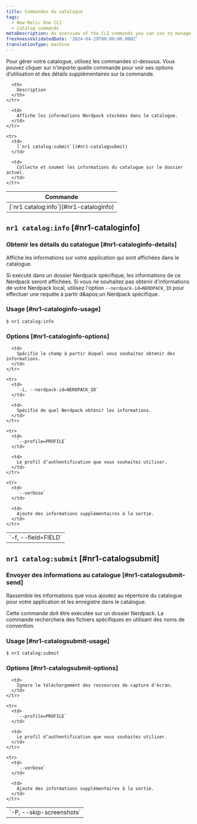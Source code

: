 ```yaml
---
title: Commandes du catalogue
tags:
  - New Relic One CLI
  - Catalog commands
metaDescription: An overview of the CLI commands you can use to manage your New Relic app catalog information.
freshnessValidatedDate: '2024-04-29T00:00:00.000Z'
translationType: machine
---
```


Pour gérer votre catalogue, utilisez les commandes ci-dessous. Vous pouvez cliquer sur n’importe quelle commande pour voir ses options d’utilisation et des détails supplémentaires sur la commande.

<table>
  <thead>
    <tr>
      <th>
        Commande
      </th>

      <th>
        Description
      </th>
    </tr>
  </thead>

  <tbody>
    <tr>
      <td>
        [`nr1 catalog:info`](#nr1-cataloginfo)
      </td>

      <td>
        Affiche les informations Nerdpack stockées dans le catalogue.
      </td>
    </tr>

    <tr>
      <td>
        [`nr1 catalog:submit`](#nr1-catalogsubmit)
      </td>

      <td>
        Collecte et soumet les informations du catalogue sur le dossier actuel.
      </td>
    </tr>
  </tbody>
</table>

## `nr1 catalog:info` [#nr1-cataloginfo]

### Obtenir les détails du catalogue [#nr1-cataloginfo-details]

Affiche les informations sur votre application qui sont affichées dans le catalogue.

Si exécuté dans un dossier Nerdpack spécifique, les informations de ce Nerdpack seront affichées. Si vous ne souhaitez pas obtenir d'informations de votre Nerdpack local, utilisez l'option `--nerdpack-id=NERDPACK_ID` pour effectuer une requête à partir d&amp;apos;un Nerdpack spécifique.

### Usage [#nr1-cataloginfo-usage]

`$ nr1 catalog:info`

### Options [#nr1-cataloginfo-options]

<table>
  <tbody>
    <tr>
      <td>
        `-f, --field=FIELD`
      </td>

      <td>
        Spécifie le champ à partir duquel vous souhaitez obtenir des informations.
      </td>
    </tr>

    <tr>
      <td>
        `-i, --nerdpack-id=NERDPACK_ID`
      </td>

      <td>
        Spécifie de quel Nerdpack obtenir les informations.
      </td>
    </tr>

    <tr>
      <td>
        `--profile=PROFILE`
      </td>

      <td>
        Le profil d’authentification que vous souhaitez utiliser.
      </td>
    </tr>

    <tr>
      <td>
        `--verbose`
      </td>

      <td>
        Ajoute des informations supplémentaires à la sortie.
      </td>
    </tr>
  </tbody>
</table>

## `nr1 catalog:submit` [#nr1-catalogsubmit]

### Envoyer des informations au catalogue [#nr1-catalogsubmit-send]

Rassemble les informations que vous ajoutez au répertoire du catalogue pour votre application et les enregistre dans le catalogue.

Cette commande doit être exécutée sur un dossier Nerdpack. La commande recherchera des fichiers spécifiques en utilisant des noms de convention.

### Usage [#nr1-catalogsubmit-usage]

`$ nr1 catalog:submit`

### Options [#nr1-catalogsubmit-options]

<table>
  <tbody>
    <tr>
      <td>
        `-P, --skip-screenshots`
      </td>

      <td>
        Ignore le téléchargement des ressources de capture d'écran.
      </td>
    </tr>

    <tr>
      <td>
        `--profile=PROFILE`
      </td>

      <td>
        Le profil d’authentification que vous souhaitez utiliser.
      </td>
    </tr>

    <tr>
      <td>
        `--verbose`
      </td>

      <td>
        Ajoute des informations supplémentaires à la sortie.
      </td>
    </tr>
  </tbody>
</table>